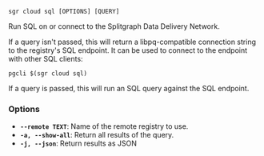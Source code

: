 
```sgr cloud sql [OPTIONS] [QUERY]```

Run SQL on or connect to the Splitgraph Data Delivery Network.

If a query isn't passed, this will return a libpq-compatible connection string to
the registry's SQL endpoint. It can be used to connect to the endpoint with other SQL clients:

```
pgcli $(sgr cloud sql)
```

If a query is passed, this will run an SQL query against the SQL endpoint.

### Options

  * **`--remote TEXT`**: Name of the remote registry to use.
  * **`-a, --show-all`**: Return all results of the query.
  * **`-j, --json`**: Return results as JSON
